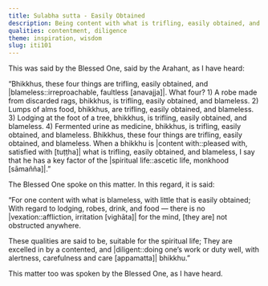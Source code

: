 ```yaml
---
title: Sulabha sutta - Easily Obtained
description: Being content with what is trifling, easily obtained, and blameless when it comes to robes, alms food, lodging, and medicine is a key factor of the spiritual life.
qualities: contentment, diligence
theme: inspiration, wisdom
slug: iti101
---
```


This was said by the Blessed One, said by the Arahant, as I have heard:

“Bhikkhus, these four things are trifling, easily obtained, and |blameless::irreproachable, faultless [anavajja]|. What four? 1) A robe made from discarded rags, bhikkhus, is trifling, easily obtained, and blameless. 2) Lumps of alms food, bhikkhus, are trifling, easily obtained, and blameless. 3) Lodging at the foot of a tree, bhikkhus, is trifling, easily obtained, and blameless. 4) Fermented urine as medicine, bhikkhus, is trifling, easily obtained, and blameless. Bhikkhus, these four things are trifling, easily obtained, and blameless. When a bhikkhu is |content with::pleased with, satisfied with [tuṭṭha]| what is trifling, easily obtained, and blameless, I say that he has a key factor of the |spiritual life::ascetic life, monkhood [sāmañña]|.”

The Blessed One spoke on this matter. In this regard, it is said:

“For one content with what is blameless,
with little that is easily obtained;
With regard to lodging,
robes, drink, and food —
there is no |vexation::affliction, irritation [vighāta]| for the mind,
[they are] not obstructed anywhere.

These qualities are said to be,
suitable for the spiritual life;
They are excelled in by a contented,
and |diligent::doing one’s work or duty well, with alertness, carefulness and care [appamatta]| bhikkhu.”

This matter too was spoken by the Blessed One, as I have heard.
